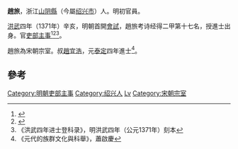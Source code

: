 '''趙旅'''，浙江[[山阴縣|山阴縣]]（今屬[[绍兴市|绍兴市]]）人。明初官員。

[[洪武|洪武]]四年（1371年）辛亥，明朝首開[[會試|會試]]，趙旅考诗经得二甲第十七名，授進士出身。官[[吏部|吏部]][[主事|主事]]<ref>{{cite news|title=《绍兴市志 卷44 第二章  历代进士名录》|url=http://www.sxlib.com:8080/web/gycslou/sxsz/44z2.htm|accessdate=2013-07-25|newspaper=绍兴图书馆|deadurl=yes|archiveurl=https://archive.is/20120914053252/http://www.sxlib.com:8080/web/gycslou/sxsz/44z2.htm|archivedate=2012-09-14}}</ref><ref>{{Cite book|title=万历《绍兴府志》点校本|last=（明）萧良幹修；（明）张元忭，孙鑛纂；李能成点校|first=|publisher=宁波：宁波出版社|year=2012年7月|isbn=7-5526-0329-1|location=|pages=646}}</ref><ref>《洪武四年进士登科录》，明洪武四年（公元1371年）刻本</ref>。

趙旅為宋朝宗室。叔[[趙宜浩|趙宜浩]]，元[[泰定_(元朝)|泰定]]四年進士<ref>《元代的族群文化與科舉》，蕭啟慶</ref>。

==參考==
{{reflist}}
{{明朝人物小作品}}
{{洪武四年辛亥科殿试金榜}}
{{DEFAULTSORT:Zhao赵}}
[[Category:明朝吏部主事|Category:明朝吏部主事]]
[[Category:绍兴人|Category:绍兴人]]
[[Category:赵姓|Lv]]
[[Category:宋朝宗室|Category:宋朝宗室]]